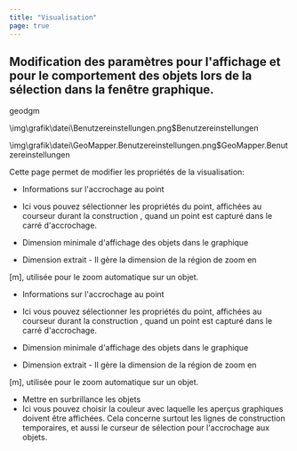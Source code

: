 ```yaml
---
title: "Visualisation"
page: true
---
```

## Modification des param&#232;tres pour l&#39;affichage et pour le comportement des objets lors de la s&#233;lection dans la fen&#234;tre graphique.
<GeoDesigner> <Placeholder>geodgm</Placeholder> 

<Image>\img\grafik\datei\Benutzereinstellungen.png$Benutzereinstellungen</Image>
</GeoDesigner>
 
<GeoMapper>
<Image>\img\grafik\datei\GeoMapper.Benutzereinstellungen.png$GeoMapper.Benutzereinstellungen</Image>
</GeoMapper>
 


Cette page permet de modifier les propri&#233;t&#233;s de la visualisation:

<GeoDesigner>

- <Bold> Informations sur l&#39;accrochage au point </Bold> 
- Ici vous pouvez s&#233;lectionner les propri&#233;t&#233;s du point, affich&#233;es au courseur <Italic> durant la construction </Italic> , quand un point est captur&#233; dans le carr&#233; d&#39;accrochage.




- <Bold> Dimension minimale d&#39;affichage des objets dans le graphique </Bold> 
- Dimension extrait - Il g&#232;re la dimension de la r&#233;gion de zoom en 

[m], utilis&#233;e pour le zoom automatique sur un objet.







</GeoDesigner>
<GeoMapper>

- <Bold> Informations sur l&#39;accrochage au point </Bold> 
- Ici vous pouvez s&#233;lectionner les propri&#233;t&#233;s du point, affich&#233;es au courseur <Italic> durant la construction </Italic> , quand un point est captur&#233; dans le carr&#233; d&#39;accrochage.




- <Bold> Dimension minimale d&#39;affichage des objets dans le graphique </Bold> 
- Dimension extrait - Il g&#232;re la dimension de la r&#233;gion de zoom en 

[m], utilis&#233;e pour le zoom automatique sur un objet.




- <Bold> Mettre en surbrillance les objets </Bold> 
- Ici vous pouvez choisir la couleur avec laquelle les aper&#231;us graphiques doivent &#234;tre affich&#233;es. Cela concerne surtout les lignes de construction temporaires, et aussi le curseur de s&#233;lection pour l&#39;accrochage aux objets.







</GeoMapper>
 